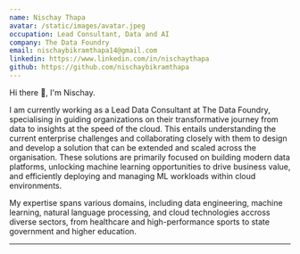 ```yaml
---
name: Nischay Thapa
avatar: /static/images/avatar.jpeg
occupation: Lead Consultant, Data and AI
company: The Data Foundry
email: nischaybikramthapa14@gmail.com
linkedin: https://www.linkedin.com/in/nischaythapa
github: https://github.com/nischaybikramthapa
---
```


Hi there 👋, I'm Nischay. 

I am currently working as a Lead Data Consultant at The Data Foundry, specialising in guiding organizations on their transformative journey from data to insights at the speed of the cloud.
This entails understanding the current enterprise challenges and collaborating closely with them to design and develop a solution that can be extended and scaled across the organisation. 
These solutions are primarily focused on building modern data platforms, unlocking machine learning opportunities to drive business value, and efficiently deploying and managing ML workloads within cloud environments.

My expertise spans various domains, including data engineering, machine learning, natural language processing, and cloud technologies 
accross diverse sectors, from healthcare and high-performance sports to state government and higher education.

---
